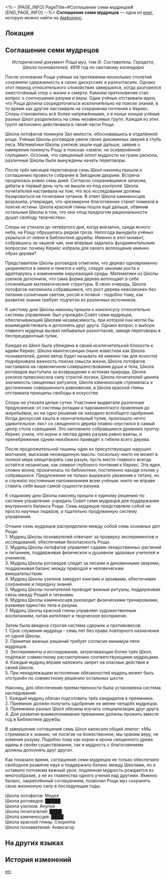 <%-- [PAGE_INFO]
PageTitle=#Соглашение семи мудрецов#
[END_PAGE_INFO] --%>
{{Дополнить}}
{{Книга Инфобокс
|id           = 492
|Название     = 
|Изображение  = Предмет Книга Амфореус 1.png
|Мир          = Амфореус
|Томов        = 1
|Автор        = <!--нужно добавить-->
|Описание     = Страница труда из общеобразовательной литературы Рощи муз, которая годами служила испытанием поколениям учёных как обязательная часть экзамена и материал для заучивания наизусть.
|Том1         = {{tx}}
|Источник1    = {{tx|Отсутствует источник}}
|Персонажи    = 
|Фракции      = 
}}
'''Соглашение семи мудрецов''' — одна из [[Книги|книг]], которую можно найти на [[Амфореус]].

==Локация==
{{Отметка карты|<!--название карты-->|<!--id отметки-->}}

==Соглашение семи мудрецов==
<div align="center">''Исторический документ Рощи муз, том III. Составитель: Геродота, Школа познавателей, 4919 год по световому календарю''</div>

После основания Рощи учёные на протяжении нескольких столетий сохраняли сдержанность в своих дискуссиях и разногласиях. Однако этот период относительного спокойствия завершился, когда разгорелся ожесточённый спор о жизни и смерти. Камнем преткновения стал вопрос о соотношении разума и веры. Одни учёные отстаивали идею, что Роща должна сосредоточиться исключительно на поиске знаний, в то время как другие настаивали на сохранении почтения к Керкес. Споры становились всё более напряжёнными, и в конце концов учёные разных Школ разделились на семь независимых групп. Каждая из этих групп автономно действовала в своей части Рощи.

Школа лотофагов покинула Зал милости, обосновавшись в отдалённой роще. Учёные Школы роговедов увели своих диковинных зверей в глубь леса. Математики Школы узелков зашли ещё дальше, заявив о намерении покинуть Рощу в поисках «земли, не осквернённой глупцами». Осознав, что священный оплот мудрости на грани раскола, различные Школы были вынуждены начать переговоры.

После трёх месяцев переговоров семь Школ наконец пришли к соглашению провести собрание в Звёздном дворике. Встреча продлилась ровно семь дней. Согласно сохранившимся записям, дебаты в первый день чуть не вышли из-под контроля. Школа почитателей настаивала на том, что все исследования должны базироваться на почитании титанов. В ответ Школа камненосцев возразила, утверждая, что чрезмерное благоговение станет помехой в поиске истины. Школа красной глины пошла ещё дальше, обвинив остальные Школы в том, что они «под предлогом рациональности душат свободу творчества».

Споры не утихали до четвёртого дня, когда внезапно, среди ясного неба, на Рощу обрушилась редкая гроза. Непогода вынудила учёных укрыться от ливня в Библиотеке дружбы. Именно в этот момент, собравшись за чашкой чая, они впервые задались фундаментальным вопросом: почему Керкес избрала для своего воплощения именно образ дерева?

Представители Школы роговедов отметили, что дерево одновременно укореняется в земле и тянется к небу, следуя законам роста и адаптируясь к изменениям окружающей среды. Математики из Школы узелков дополнили, что сама форма дерева воплощает в себе сложнейшие математические структуры. В свою очередь, Школа лотофагов напомнила собравшимся, что рост дерева невозможен без питания солнечным светом, росой и почвой - подобно тому, как развитие знания требует подпитки из различных источников.

К шестому дню Школы наконец пришли к консенсусу относительно системы управления: был учреждён Совет семи мудрецов, обеспечивающий Школам независимость, при которой они могли бы взаимодействовать и дополнять друг друга. Однако вопрос о выборе главного мудреца вызвал небывалые разногласия, заведя переговоры в беспрецедентный тупик.

Каждая из Школ была убеждена в своей исключительной близости к идеям Керкес: Школа квинтэссенции (ныне известная как Школа познавателей, далее автор будет называть её именно так для ясности) подчёркивала важность поиска смысла жизни, Школа лотофагов настаивала на гармоничном совершенствовании души и тела, Школа роговедов выступала за возвращение к истокам природы, Школа узелков превозносила силу строгой логики, Школа почитателей ценила значимость священных ритуалов, Школа камненосцев стремилась к достижению совершенного равновесия, а Школа красной глины отстаивала принципы свободы в искусстве.

Споры не утихали целые сутки. Участники выдвигали различные предложения: от системы ротации и парламентского правления до жеребьёвки, но ни одно решение не находило всеобщего одобрения. Когда дискуссия зашла в окончательный тупик, произошло нечто удивительное: лист со священного дерева плавно опустился в самый центр стола совещаний. Это напомнило собравшимся древнюю притчу: Керкес учила, что корни и листва древа разума равно важны, и пренебрежение одним неизбежно приведёт к гибели всего дерева.

После продолжительной тишины один из присутствующих нарушил молчание, высказав неожиданную мысль: поскольку никто не может в полной мере олицетворять сам разум, пусть место главного всегда остаётся незанятым, как символ глубокого почтения к Керкес. Эта идея, словно волна, прокатилась по библиотеке, постепенно находя отклик у собравшихся. Предложение не только выражало уважение к титану, но и служило постоянным напоминанием всем учёным: никто не вправе ставить себя выше самой сущности разума.

К седьмому дню Школы наконец пришли к единому решению по системе управления: учредить Совет семи мудрецов для поддержания внутреннего баланса Рощи. Семь мудрецов представляли собой не просто научных лидеров, а тщательно продуманную систему управления.

Отныне семь мудрецов распределили между собой семь основных дел Рощи:<br />
1. Мудрец Школы познавателей отвечает за проверку экспериментов и исследований, обеспечивая безопасность Рощи.<br />
2. Мудрец Школы лотофагов управляет садами лекарственных растений и питанием, поддерживая физическое и душевное здоровье учителей и учеников.<br />
3. Мудрец Школы роговедов следит за лесами и диковинными зверями, поддерживая баланс между природой и человеческим вмешательством.<br />
4. Мудрец Школы узелков заведует книгами и архивами, обеспечивая сохранение и передачу знаний.<br />
5. Мудрец Школы почитателей проводит важные ритуалы, поддерживая связь между Рощей и титанами.<br />
6. Мудрец Школы камненосцев руководит физическими тренировками, развивая единство тела и разума.<br />
7. Мудрец Школы красной глины управляет художественным воспитанием, питая интеллект и творческое восприятие.

Затем была введена строгая система сдержек и противовесов:<br />
1. Срок служения мудреца - семь лет без права повторного назначения от одной Школы.<br />
2. Принятие важных решений требует согласия минимум пяти мудрецов.<br />
3. Эксперименты и исследования, затрагивающие более трёх Школ, подлежат совместному рассмотрению соответствующими мудрецами.<br />
4. Каждый мудрец вправе наложить запрет на опасные действия в своей Школе.<br />
5. При ненадлежащем исполнении обязанностей мудрец может быть отстранён по совместному решению остальных шести.

Наконец, для обеспечения преемственности была установлена система наследования:<br />
1. Каждый мудрец обязан подготовить трёх кандидатов в преемники.<br />
2. Преемник должен получить одобрение не менее четырёх мудрецов.<br />
3. Преемники разных Школ обязаны изучать специализации друг друга.<br />
4. Для развития взаимопонимания преемники должны прожить вместе год в Библиотеке дружбы.

<div align="center">{{Цвет|Ключевой|nobold=1|Место же главного мудреца навечно принадлежит священному древу и самому разуму.}}</div>

В завершение соглашения семь Школ написали общий эпилог: «Мы стремимся к знанию, не посягая на божественное; мы храним веру, не изменяя разуму. Подобно тому как корни и крона священного древа едины в своём существовании, так и мудрость с благоговением должны дополнять друг друга».

Как показало время, соглашение семи мудрецов не только обеспечило свободное развитие наук и поддержало баланс между Школами, но и оставило потомкам важный урок: подлинная мудрость рождается из многообразия, а не из главенства одного учения над другими. Именно баланс, закреплённый соглашением, позволил Роще муз сохранять свою жизненную силу в последующие годы.


<div align="center">{{Цвет|Ключевой|nobold=1|Приложение: Текущий состав Семи мудрецов Рощи}}</div>

Школа лотофагов: Медея<br />
Школа роговедов: █████<br />
Школа узелков: Апулей<br />
Школа почитателей: ████<br />
Школа камненосцев: ████<br />
Школа красной глины: Сокриппа<br />
Школа познавателей: Анаксагор

==На других языках==
{{На других языках
|en   = Decree of the Seven Sages
|zhs  = 七贤议定书
|zht  = 七賢議定書
|ja   = 七賢人の議定書
|ko   = 일곱 현인의 의정서
|es   = Decreto de los siete sabios
|fr   = Décret des Sept sages
|ru   = Соглашение семи мудрецов
|th   = สนธิสัญญาปราชญ์ทั้งเจ็ด
|vi   = Thư Nghị Định Bảy Hiền Giả
|de   = Die Protokolle der Sieben Weisen
|id   = Dekrit Tujuh Orang Bijak
|pt   = Decreto dos Sete Sábios
}}

==История изменений==
{{История изменений|3.5}}

[[en:]]